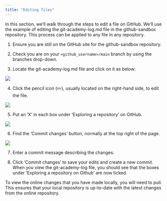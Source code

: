 ```yaml
---
title: "Editing files"
---
```



In this section, we’ll walk through the steps to edit a file on GitHub. We’ll use the example of editing the git-academy-log.md file in the github-sandbox repository. This process can be applied to any file in any repository.

1. Ensure you are still on the GitHub site for the github-sandbox repository. 

2. Check you are on your `<github_username>/main` branch by using the branches drop-down. 

3.  Locate the git-academy-log.md file and click on it as below:

![](images/git_log.png){fig-alt="Screenshot of the git-academy-sandbox repository on GitHub, with the lsnaathorst-main branch selected and the git-academy-log.md being selected."}

4.  Click the pencil icon (✏️), usually located on the right-hand side, to edit the file.

![](images/edit_file.png){fig-alt="Screenshot of the git-academy-sandbox repository on GitHub, showing the git-academy-log.md file and the pencil icon (✏️) for editing the file."}

5. Put an 'X' in each box under 'Exploring a repository' on GitHub.

![](images/x_in_exploring_boxes.png){fig-alt="Screenshot of the git-academy-log.md file on GitHub with an 'x' added to all instances of 'exploring a repository."}

6.  Find the 'Commit changes' button, normally at the top right of the page. 

![](images/commit_changes_button.png){fig-alt="Screenshot of the 'Commit changes' button on the git-academy-log.md file on GitHub, which shoes after making changes in edit mode."}

7.  Enter a commit message describing the changes.

8.  Click 'Commit changes' to save your edits and create a new commit. When you view the git-academy-log file, you should see that the boxes under 'Exploring a repository on Github' are now ticked. 

::: {.callout-important}
To view the online changes that you have made locally, you will need to pull. This ensures that your local repository is up-to-date with the latest changes from the online repository.
:::
